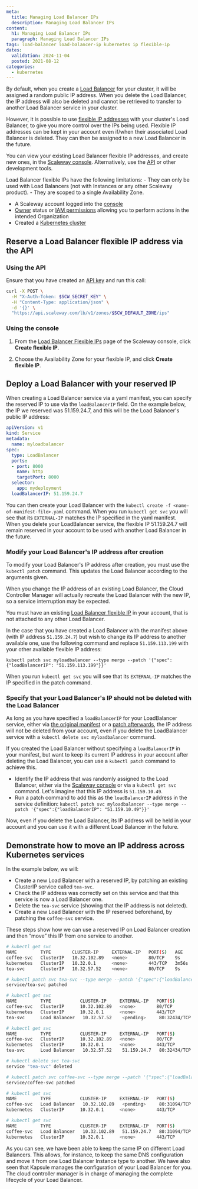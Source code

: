 ```yaml
---
meta:
  title: Managing Load Balancer IPs
  description: Managing Load Balancer IPs
content:
  h1: Managing Load Balancer IPs
  paragraph: Managing Load Balancer IPs
tags: load-balancer load-balancer-ip kubernetes ip flexible-ip
dates:
  validation: 2024-11-04
  posted: 2021-08-12
categories:
  - kubernetes
---
```


By default, when you create a [Load Balancer](/containers/kubernetes/concepts/#load-balancer) for your cluster, it will be assigned a random public IP address. When you delete the Load Balancer, the IP address will also be deleted and cannot be retrieved to transfer to another Load Balancer service in your cluster.

However, it is possible to use [flexible IP addresses](/network/load-balancer/concepts/#flexible-ip-address) with your cluster's Load Balancer, to give you more control over the IPs being used. Flexible IP addresses can be kept in your account even if/when their associated Load Balancer is deleted. They can then be assigned to a new Load Balancer in the future.

You can view your existing Load Balancer flexible IP addresses, and create new ones, in the [Scaleway console](https://console.scaleway.com/load-balancer/ips). Alternatively, use the [API](https://www.scaleway.com/en/developers/api/load-balancer/zoned-api/#path-ip-addresses-list-ip-addresses) or other development tools.

<Message type="note">
Load Balancer flexible IPs have the following limitations:
- They can only be used with Load Balancers (not with Instances or any other Scaleway product).
- They are scoped to a single Availability Zone.
</Message>

<Macro id="requirements" />

- A Scaleway account logged into the [console](https://console.scaleway.com)
- [Owner](/identity-and-access-management/iam/concepts/#owner) status or [IAM permissions](/identity-and-access-management/iam/concepts/#permission) allowing you to perform actions in the intended Organization
- Created a [Kubernetes cluster](/containers/kubernetes/how-to/create-cluster/)

## Reserve a Load Balancer flexible IP address via the API

### Using the API

Ensure that you have created an [API key](/identity-and-access-management/iam/how-to/create-api-keys/) and run this call:

```sh
curl -X POST \
  -H "X-Auth-Token: $SCW_SECRET_KEY" \
  -H "Content-Type: application/json" \
  -d '{}' \
  "https://api.scaleway.com/lb/v1/zones/$SCW_DEFAULT_ZONE/ips"
```

### Using the console

1. From the [Load Balancer Flexible IPs](https://console.scaleway.com/load-balancer/ips) page of the Scaleway console, click **Create flexible IP**.

2. Choose the Availability Zone for your flexible IP, and click **Create flexible IP**.

## Deploy a Load Balancer with your reserved IP

When creating a Load Balancer service via a yaml manifest, you can specify the reserved IP to use via the `loadBalancerIP` field. On the example below, the IP we reserved was 51.159.24.7, and this will be the Load Balancer's public IP address:

```yaml
apiVersion: v1
kind: Service
metadata:
  name: myloadbalancer
spec:
  type: LoadBalancer
  ports:
  - port: 8000
    name: http
    targetPort: 8000
  selector:
    app: mydeployment
  loadBalancerIP: 51.159.24.7
```

You can then create your Load Balancer with the `kubectl create -f <name-of-manifest-file>.yaml` command. When you run `kubectl get svc` you will see that its `EXTERNAL-IP` matches the IP specified in the yaml manifest. When you delete your LoadBalancer service, the flexible IP 51.159.24.7 will remain reserved in your account to be used with another Load Balancer in the future.

### Modify your Load Balancer's IP address after creation

To modify your Load Balancer's IP address after creation, you must use the `kubectl patch` command. This updates the Load Balancer according to the arguments given.

<Message type="important">
When you change the IP address of an existing Load Balancer, the Cloud Controller Manager will actually recreate the Load Balancer with the new IP, so a service interruption may be expected.
</Message>

You must have an existing [Load Balancer flexible IP](https://console.scaleway.com/load-balancer/ips) in your account, that is not attached to any other Load Balancer.

In the case that you have created a Load Balancer with the manifest above (with IP address `51.159.24.7`) but wish to change its IP address to another available one, use the following command and replace `51.159.113.199` with your other available flexible IP address:

```
kubectl patch svc myloadbalancer --type merge --patch '{"spec":{"loadBalancerIP": "51.159.113.199"}}'
```

When you run `kubectl get svc` you will see that its `EXTERNAL-IP` matches the IP specified in the patch command.

### Specify that your Load Balancer's IP should not be deleted with the Load Balancer

As long as you have specified a `loadBalancerIP` for your LoadBalancer service, either via [the original manifest](#deploy-a-load-balancer-with-your-reserved-ip) or a [patch afterwards](#modify-your-load-balancers-ip-address-after-creation), the IP address will not be deleted from your account, even if you delete the LoadBalancer service with a `kubectl delete svc myloadbalancer` command.

If you created the Load Balancer without specifying a `loadBalancerIP` in your manifest, but want to keep its current IP address in your account after deleting the Load Balancer, you can use a `kubectl patch` command to achieve this.

- Identify the IP address that was randomly assigned to the Load Balancer, either via the [Scaleway console](https://console.scaleway.com/load-balancer/ips) or via a `kubectl get svc` command. Let's imagine that this IP address is `51.159.10.49`.
- Run a patch command to add this as the `loadBalancerIP` address in the service definition: `kubectl patch svc myloadbalancer --type merge --patch '{"spec":{"loadBalancerIP": "51.159.10.49"}}'`

Now, even if you delete the Load Balancer, its IP address will be held in your account and you can use it with a different Load Balancer in the future.

## Demonstrate how to move an IP address across Kubernetes services

In the example below, we will:

* Create a new Load Balancer with a reserved IP, by patching an existing ClusterIP service called `tea-svc`.
* Check the IP address was correctly set on this service and that this service is now a Load Balancer one.
* Delete the `tea-svc` service (showing that the IP address is not deleted).
* Create a new Load Balancer with the IP reserved beforehand, by patching the `coffee-svc` service.

These steps show how we can use a reserved IP on Load Balancer creation and then “move” this IP from one service to another.

```sh
# kubectl get svc
NAME         TYPE        CLUSTER-IP     EXTERNAL-IP   PORT(S)   AGE
coffee-svc   ClusterIP   10.32.102.89   <none>        80/TCP    9s
kubernetes   ClusterIP   10.32.0.1      <none>        443/TCP   3m56s
tea-svc      ClusterIP   10.32.57.52    <none>        80/TCP    9s

# kubectl patch svc tea-svc --type merge --patch '{"spec":{"loadBalancerIP": "51.159.24.7","type":"Load Balancer"}}'
service/tea-svc patched

# kubectl get svc
NAME         TYPE           CLUSTER-IP     EXTERNAL-IP   PORT(S)        AGE
coffee-svc   ClusterIP      10.32.102.89   <none>        80/TCP         44s
kubernetes   ClusterIP      10.32.0.1      <none>        443/TCP        4m31s
tea-svc      Load Balancer   10.32.57.52    <pending>     80:32434/TCP   44s

# kubectl get svc
NAME         TYPE           CLUSTER-IP     EXTERNAL-IP   PORT(S)        AGE
coffee-svc   ClusterIP      10.32.102.89   <none>        80/TCP         45s
kubernetes   ClusterIP      10.32.0.1      <none>        443/TCP        4m32s
tea-svc      Load Balancer   10.32.57.52    51.159.24.7   80:32434/TCP   45s

# kubectl delete svc tea-svc
service "tea-svc" deleted

# kubectl patch svc coffee-svc --type merge --patch '{"spec":{"loadBalancerIP": "51.159.24.7","type":"Load Balancer"}}'
service/coffee-svc patched

# kubectl get svc
NAME         TYPE           CLUSTER-IP     EXTERNAL-IP   PORT(S)        AGE
coffee-svc   Load Balancer   10.32.102.89   <pending>     80:31094/TCP   100s
kubernetes   ClusterIP      10.32.0.1      <none>        443/TCP        5m27s

# kubectl get svc
NAME         TYPE           CLUSTER-IP     EXTERNAL-IP   PORT(S)        AGE
coffee-svc   Load Balancer   10.32.102.89   51.159.24.7   80:31094/TCP   103s
kubernetes   ClusterIP      10.32.0.1      <none>        443/TCP        5m30s
```

As you can see, we have been able to keep the same IP on different Load Balancers. This allows, for instance, to keep the same DNS configuration and move it from one Load Balancer Instance type to another. We have also seen that Kapsule manages the configuration of your Load Balancer for you. The cloud controller manager is in charge of managing the complete lifecycle of your Load Balancer.